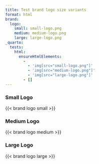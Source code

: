```yaml
---
title: Test brand logo size variants
format: html
brand:
  logo:
    small: small-logo.png
    medium: medium-logo.png
    large: large-logo.png
_quarto:
  tests:
    html:
      ensureHtmlElements:
        -
          - 'img[src="small-logo.png"]'
          - 'img[src="medium-logo.png"]'
          - 'img[src="large-logo.png"]'
        - []
---
```


### Small Logo
{{< brand logo small >}}

### Medium Logo
{{< brand logo medium >}}

### Large Logo
{{< brand logo large >}}